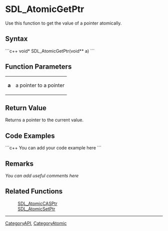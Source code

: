 <!-- pragma section-numbers off -->
<!-- pragma disable-camelcase -->

= SDL_AtomicGetPtr =
Use this function to get the value of a pointer atomically.


== Syntax ==
```c++
void* SDL_AtomicGetPtr(void** a)
```

== Function Parameters ==
{|
|'''a'''
|a pointer to a pointer
|}

== Return Value ==
Returns a pointer to the current value.

== Code Examples ==
```c++
You can add your code example here
```

== Remarks ==
''You can add useful comments here''

== Related Functions ==
:[[SDL_AtomicCASPtr]]
:[[SDL_AtomicSetPtr]]

----
[[CategoryAPI]], [[CategoryAtomic]]
